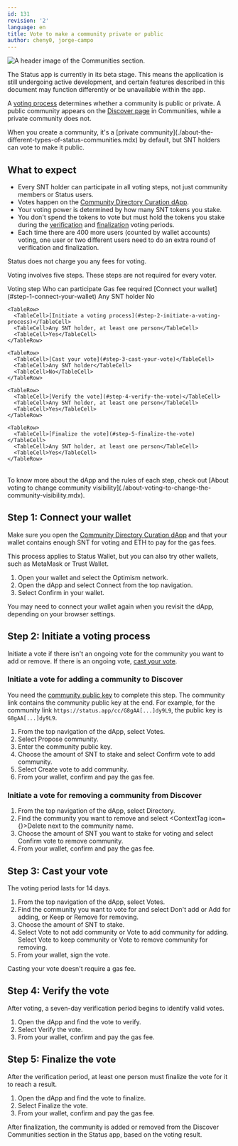 ```yaml
---
id: 131
revision: '2'
language: en
title: Vote to make a community private or public
author: cheny0, jorge-campo
---
```


![A header image of the Communities section.](https://res.cloudinary.com/dhgck7ebz/image/upload/v1697187148/Help/Documentation%20Screens/Communities/131/131_Header_Light.png)

<Admonition type="beta" status="Status app is currently in beta stage">
  The Status app is currently in its beta stage. This means the application is still undergoing active development, and certain features described in this document may function differently or be unavailable within the app.
</Admonition>

A [voting process](./about-voting-to-change-the-community-visibility.mdx) determines whether a community is public or private. A public community appears on the [Discover page](./find-communities-to-join.mdx) in <CommunitiesDesktopIcon /> Communities, while a private community does not.

<Admonition type="info">
  When you create a community, it's a [private community](./about-the-different-types-of-status-communities.mdx) by default, but SNT holders can vote to make it public.
</Admonition>

## What to expect

- Every SNT holder can participate in all voting steps, not just community members or Status users.
- Votes happen on the [Community Directory Curation dApp](https://curate.status.app)<ExternalIcon />.
- Your voting power is determined by how many SNT tokens you stake.
- You don't spend the tokens to vote but must hold the tokens you stake during the [verification](#step-4-verify-the-vote) and [finalization](#step-5-finalize-the-vote) voting periods.
- Each time there are 400 more users (counted by wallet accounts) voting, one user or two different users need to do an extra round of verification and finalization.

<Admonition type="info">
  Status does not charge you any fees for voting.
</Admonition>

Voting involves five steps. These steps are not required for every voter.

<Table>
  <TableHead>
    <TableHeader>Voting step</TableHeader>
    <TableHeader>Who can participate</TableHeader>
    <TableHeader>Gas fee required</TableHeader>
  </TableHead>

  <TableContent>
    <TableRow>
      <TableCell>[Connect your wallet](#step-1-connect-your-wallet)</TableCell>
      <TableCell>Any SNT holder</TableCell>
      <TableCell>No</TableCell>
    </TableRow>

    <TableRow>
      <TableCell>[Initiate a voting process](#step-2-initiate-a-voting-process)</TableCell>
      <TableCell>Any SNT holder, at least one person</TableCell>
      <TableCell>Yes</TableCell>
    </TableRow>

    <TableRow>
      <TableCell>[Cast your vote](#step-3-cast-your-vote)</TableCell>
      <TableCell>Any SNT holder</TableCell>
      <TableCell>No</TableCell>
    </TableRow>

    <TableRow>
      <TableCell>[Verify the vote](#step-4-verify-the-vote)</TableCell>
      <TableCell>Any SNT holder, at least one person</TableCell>
      <TableCell>Yes</TableCell>
    </TableRow>

    <TableRow>
      <TableCell>[Finalize the vote](#step-5-finalize-the-vote)</TableCell>
      <TableCell>Any SNT holder, at least one person</TableCell>
      <TableCell>Yes</TableCell>
    </TableRow>
  </TableContent>
</Table>

<Admonition type="tip">
  To know more about the dApp and the rules of each step, check out [About voting to change community visibility](./about-voting-to-change-the-community-visibility.mdx).
</Admonition>

## Step 1: Connect your wallet

Make sure you open the [Community Directory Curation dApp](https://curate.status.app)<ExternalIcon /> and that your wallet contains enough SNT for voting and ETH to pay for the gas fees.

This process applies to Status Wallet, but you can also try other wallets, such as MetaMask or Trust Wallet.

1. Open your wallet and select the Optimism network.
1. Open the dApp and select <ContextTag>Connect</ContextTag> from the top navigation.
1. Select <ContextTag>Confirm</ContextTag> in your wallet.

<Admonition type="info">
  You may need to connect your wallet again when you revisit the dApp, depending on your browser settings.
</Admonition>

## Step 2: Initiate a voting process

Initiate a vote if there isn't an ongoing vote for the community you want to add or remove. If there is an ongoing vote, [cast your vote](#step-3-cast-your-vote).

### Initiate a vote for adding a community to Discover

You need the [community public key](./import-a-community-someone-shares-with-you.mdx) to complete this step. The community link contains the community public key at the end. For example, for the community link `https://status.app/cc/G8gAA[...]dy9L9`, the public key is `G8gAA[...]dy9L9`.

1. From the top navigation of the dApp, select <ContextTag>Votes</ContextTag>.
1. Select <ContextTag>Propose community</ContextTag>.
1. Enter the community public key.
1. Choose the amount of SNT to stake and select <ContextTag>Confirm vote to add community</ContextTag>.
1. Select <ContextTag>Create vote to add community</ContextTag>.
1. From your wallet, confirm and pay the gas fee.

### Initiate a vote for removing a community from Discover

1. From the top navigation of the dApp, select <ContextTag>Directory</ContextTag>.
1. Find the community you want to remove and select <ContextTag icon={<DeleteDesktopIcon />}>Delete</ContextTag> next to the community name.
1. Choose the amount of SNT you want to stake for voting and select <ContextTag>Confirm vote to remove community</ContextTag>.
1. From your wallet, confirm and pay the gas fee.

## Step 3: Cast your vote

The voting period lasts for 14 days.

1. From the top navigation of the dApp, select <ContextTag>Votes</ContextTag>.
1. Find the community you want to vote for and select <ContextTag>Don't add</ContextTag> or <ContextTag>Add</ContextTag> for adding, or <ContextTag>Keep</ContextTag> or <ContextTag>Remove</ContextTag> for removing.
1. Choose the amount of SNT to stake.
1. Select <ContextTag>Vote to not add community</ContextTag> or <ContextTag>Vote to add community</ContextTag> for adding. Select <ContextTag>Vote to keep community</ContextTag> or <ContextTag>Vote to remove community</ContextTag> for removing.
1. From your wallet, sign the vote.

<Admonition type="info">
  Casting your vote doesn't require a gas fee.
</Admonition>

## Step 4: Verify the vote

After voting, a seven-day verification period begins to identify valid votes.

1. Open the dApp and find the vote to verify.
1. Select <ContextTag>Verify the vote</ContextTag>.
1. From your wallet, confirm and pay the gas fee.

## Step 5: Finalize the vote

After the verification period, at least one person must finalize the vote for it to reach a result.

1. Open the dApp and find the vote to finalize.
1. Select <ContextTag>Finalize the vote</ContextTag>.
1. From your wallet, confirm and pay the gas fee.

<Admonition type="info">
  After finalization, the community is added or removed from the Discover Communities section in the Status app, based on the voting result.
</Admonition>
